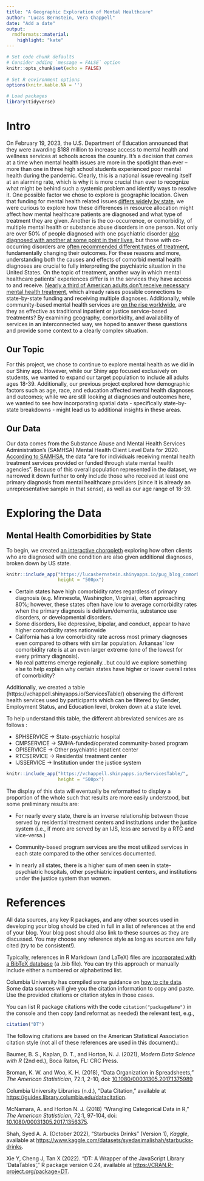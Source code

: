```yaml
---
title: "A Geographic Exploration of Mental Healthcare"
author: "Lucas Bernstein, Vera Chappell"
date: "Add a date"
output:
  rmdformats::material:
    highlight: "kate"
---
```


```r
# Set code chunk defaults 
# Consider adding `message = FALSE` option
knitr::opts_chunk$set(echo = FALSE) 
                      
# Set R environment options
options(knitr.kable.NA = '')

# Load packages
library(tidyverse)

```

# Intro

On February 19, 2023, the U.S. Department of Education announced that they were awarding $188 million to increase access to mental health and wellness services at schools across the country. It’s a decision that comes at a time when mental health issues are more in the spotlight than ever – more than one in three high school students experienced poor mental health during the pandemic. Clearly, this is a national issue revealing itself at an alarming rate, which is why it is more crucial than ever to recognize what might be behind such a systemic problem and identify ways to resolve it.
One possible factor we chose to explore is geographic location. Given that funding for mental health related issues [differs widely by state](https://rehabs.com/explore/mental-health-spending-by-state-across-the-us/), we were curious to explore how these differences in resource allocation might affect how mental healthcare patients are diagnosed and what type of treatment they are given.
Another is the co-occurrence, or comorbidity, of multiple mental health or substance abuse disorders in one person. Not only are over 50% of people diagnosed with one psychiatric disorder [also diagnosed with another at some point in their lives](https://www.colorado.edu/today/2022/05/10/multiple-diagnoses-are-norm-mental-illness-new-genetic-study-explains-why), but those with co-occurring disorders are [often recommended different types of treatment](https://americanaddictioncenters.org/co-occurring-disorders), fundamentally changing their outcomes. For these reasons and more, understanding both the causes and effects of comorbid mental health diagnoses are crucial to fully interpreting the psychiatric situation in the United States.
On the topic of treatment, another way in which mental healthcare patients’ experiences differ is in the services they have access to and receive. [Nearly a third of American adults don’t receive necessary mental health treatment](https://mhanational.org/issues/state-mental-health-america), which already raises possible connections to state-by-state funding and receiving multiple diagnoses. Additionally, while community-based mental health services are [on the rise worldwide](https://www.who.int/news-room/feature-stories/detail/community-based-mental-health-services-using-a-rights-based-approach), are they as effective as traditional inpatient or justice service-based treatments?
By examining geography, comorbidity, and availability of services in an interconnected way, we hoped to answer these questions and provide some context to a clearly complex situation.


## Our Topic

For this project, we chose to continue to explore mental health as we did in our Shiny app. However, while our Shiny app focused exclusively on students, we wanted to expand our target population to include all adults ages 18-39. Additionally, our previous project explored how demographic factors such as age, race, and education affected mental health diagnoses and outcomes; while we are still looking at diagnoses and outcomes here, we wanted to see how incorporating spatial data - specifically state-by-state breakdowns - might lead us to additional insights in these areas.  


## Our Data

Our data comes from the Substance Abuse and Mental Health Services Administration's (SAMHSA) Mental Health Client Level Data for 2020. [According to SAMHSA](https://www.samhsa.gov/data/data-we-collect/mh-cld-mental-health-client-level-data), the data "are for individuals receiving mental health treatment services provided or funded through state mental health agencies". Because of this overall population represented in the dataset, we narrowed it down further to only include those who received at least one primary diagnosis from mental healthcare providers (since it is already an unrepresentative sample in that sense), as well as our age range of 18-39.


# Exploring the Data

## Mental Health Comorbidities by State

To begin, we created [an interactive choropleth](https://lucasbernstein.shinyapps.io/pug_blog_comorbidity/) exploring how often clients who are diagnosed with one condition are also given additional diagnoses, broken down by US state.

```r
knitr::include_app("https://lucasbernstein.shinyapps.io/pug_blog_comorbidity/",
                   height = "500px")
```

* Certain states have high comorbidity rates regardless of primary diagnosis (e.g. Minnesota, Washington, Virginia), often approaching 80%; however, these states often have low to average comorbidity rates when the primary diagnosis is delirium/dementia, substance use disorders, or developmental disorders.
* Some disorders, like depressive, bipolar, and conduct, appear to have higher comorbidity rates nationwide
* California has a low comorbidity rate across most primary diagnoses even compared to others with similar population. Arkansas' low comorbidity rate is at an even larger extreme (one of the lowest for every primary diagnosis).
* No real patterns emerge regionally...but could we explore something else to help explain why certain states have higher or lower overall rates of comorbidity?

Additionally, we created a table (https://vchappell.shinyapps.io/ServicesTable/) observing the different health services used by participants which can be filtered by Gender, Employment Status, and Education level, broken down at a state level.

To help understand this table, the different abbreviated services are as follows :

- SPHSERVICE -> State-psychiatric hospital
- CMPSERVICE -> SMHA-funded/operated community-based program
- OPISERVICE -> Other psychiatric inpatient center
- RTCSERVICE -> Residential treatment center
- IJSSERVICE -> Institution under the justice system

```r
knitr::include_app("https://vchappell.shinyapps.io/ServicesTable/",
                   height = "500px")
```
The display of this data will eventually be reformatted to display a proportion of the whole such that results are more easily understood, but some preliminary results are:

* For nearly every state, there is an inverse relationship between those served by residential treatment centers and institutions under the justice system (i.e., if more are served by an IJS, less are served by a RTC and vice-versa.)

* Community-based program services are the most utilized services in each state compared to the other services documented.

* In nearly all states, there is a higher sum of men seen in state-psychiatric hospitals, other psychiatric inpatient centers, and institutions under the justice system than women. 



# References

All data sources, any key R packages, and any other sources used in developing your blog should be cited in full in a list of references at the end of your blog. Your blog post should also link to these sources as they are discussed. You may choose any reference style as long as sources are fully cited (try to be consistent!).

Typically, references in R Markdown (and LaTeX) files are [incorporated with a BibTeX database](https://bookdown.org/yihui/rmarkdown-cookbook/bibliography.html) (a .bib file). You can try this approach or manually include either a numbered or alphabetized list. 

Columbia University has compiled some guidance on [how to cite data](https://guides.library.columbia.edu/datacitation). Some data sources will give you the citation information to copy and paste. Use the provided citations or citation styles in those cases.

You can list R package citations with the code `citation("packageName")` in the console and then copy (and reformat as needed) the relevant text, e.g.,
```r
citation("DT")
```

The following citations are based on the American Statistical Association citation style (not all of these references are used in this document).:


<!-- Textbook -->
Baumer, B. S., Kaplan, D. T., and Horton, N. J. (2021), *Modern Data Science with R* (2nd ed.), Boca Raton, FL: CRC Press.

<!-- Journal article -->
Broman, K. W. and Woo, K. H. (2018), "Data Organization in Spreadsheets," *The American Statistician*, 72:1, 2-10, doi: [10.1080/00031305.2017.1375989](https://doi.org/10.1080/00031305.2017.1375989)

<!-- Website -->
Columbia University Libraries (n.d.), "Data Citation," available at <https://guides.library.columbia.edu/datacitation>.

<!-- Journal article -->
McNamara, A. and Horton N. J. (2018) "Wrangling Categorical Data in R," *The American Statistician*, 72:1, 97-104, doi: [10.1080/00031305.2017.1356375](https://doi.org/10.1080/00031305.2017.1356375).

<!-- Dataset -->
Shah, Syed A. A. (October 2022), "Starbucks Drinks" (Version 1), *Kaggle*, available at <https://www.kaggle.com/datasets/syedasimalishah/starbucks-drinks>.

<!-- R package -->
Xie Y, Cheng J, Tan X (2022). "DT: A Wrapper of the JavaScript Library 'DataTables'," R package version 0.24, available at <https://CRAN.R-project.org/package=DT>.
  


 


